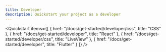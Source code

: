 ```yaml
---
title: Developer
description: Quickstart your project as a developer
---
```

<Quickstart
  items={[
    {
      href: "/docs/get-started/developer/css",
      title: "CSS"
    },
    {
      href: "/docs/get-started/developer",
      title: "React"
    },
    {
      href: "/docs/get-started/developer/css",
      title: "LiveView"
    },
    {
      href: "/docs/get-started/developer",
      title: "Flutter"
    }
  ]}
/>
